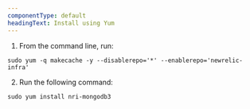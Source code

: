 ```yaml
---
componentType: default
headingText: Install using Yum
---
```


1. From the command line, run:

```
sudo yum -q makecache -y --disablerepo='*' --enablerepo='newrelic-infra'
```

2. Run the following command:

```
sudo yum install nri-mongodb3
```